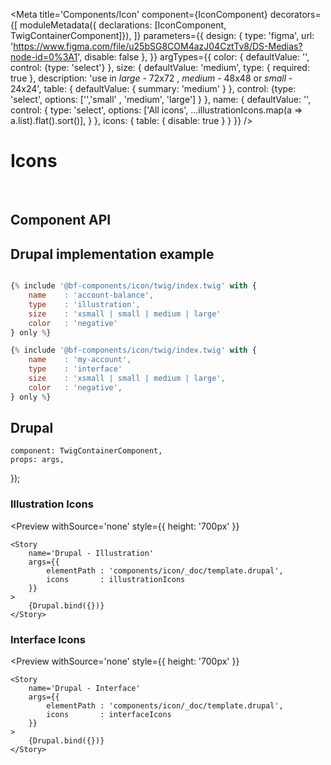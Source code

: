 


<Meta
    title='Components/Icon'
    component={IconComponent}
    decorators={[
        moduleMetadata({ declarations: [IconComponent, TwigContainerComponent]}),
    ]}
    parameters={{
        design: {
            type: 'figma',
            url: 'https://www.figma.com/file/u25bSG8COM4azJ04CztTv8/DS-Medias?node-id=0%3A1',
            disable: false
        },
    }}
    argTypes={{
        color: {
            defaultValue: '',
            control: {type: 'select'}
        },
        size: {
            defaultValue: 'medium',
            type: { required: true },
            description: 'use in  *large* - 72x72 , *medium* - 48x48 or *small* - 24x24',
            table: { defaultValue: { summary: 'medium' } },
            control: {type: 'select',
            options: ['','small' , 'medium', 'large']
            }
        },
        name: {
            defaultValue: '',
            control: {
                type: 'select',
                options: ['All icons', ...illustrationIcons.map(a => a.list).flat().sort()],
            }
        },
        icons: {
            table: { disable: true }
        }
    }}
/>


# Icons

<br/>



## Component API

<Props of={IconComponent} />

## Drupal implementation example

``` jsx

{% include '@bf-components/icon/twig/index.twig' with {
    name    : 'account-balance',
    type    : 'illustration',
    size    : 'xsmall | small | medium | large'
    color   : 'negative'
} only %}

{% include '@bf-components/icon/twig/index.twig' with {
    name    : 'my-account',
    type    : 'interface'
    size    : 'xsmall | small | medium | large',
    color   : 'negative',
} only %}

```


## Drupal

    component: TwigContainerComponent,
    props: args,
});

### Illustration Icons
<Preview
    withSource='none'
    style={{ height: '700px' }}
>
    <Story
        name='Drupal - Illustration'
        args={{
            elementPath : 'components/icon/_doc/template.drupal',
            icons       : illustrationIcons
        }}
    >
        {Drupal.bind({})}
    </Story>
</Preview>

### Interface Icons
<Preview
    withSource='none'
    style={{ height: '700px' }}
>
    <Story
        name='Drupal - Interface'
        args={{
            elementPath : 'components/icon/_doc/template.drupal',
            icons       : interfaceIcons
        }}
    >
        {Drupal.bind({})}
    </Story>
</Preview>
